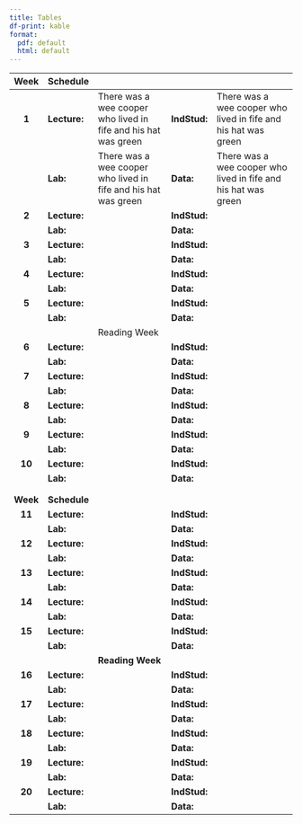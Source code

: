 ```yaml
---
title: Tables
df-print: kable
format: 
  pdf: default
  html: default
---
```


|   Week   | Schedule     |                                                                |              |                                                                |
|:-----:|:---------|:---------------------|:---------|:------------------------|
|  **1**   | **Lecture:** | There was a wee cooper who lived in fife and his hat was green | **IndStud:** | There was a wee cooper who lived in fife and his hat was green |
|          | **Lab:**     | There was a wee cooper who lived in fife and his hat was green | **Data:**    | There was a wee cooper who lived in fife and his hat was green |
|  **2**   | **Lecture:** |                                                                | **IndStud:** |                                                                |
|          | **Lab:**     |                                                                | **Data:**    |                                                                |
|  **3**   | **Lecture:** |                                                                | **IndStud:** |                                                                |
|          | **Lab:**     |                                                                | **Data:**    |                                                                |
|  **4**   | **Lecture:** |                                                                | **IndStud:** |                                                                |
|          | **Lab:**     |                                                                | **Data:**    |                                                                |
|  **5**   | **Lecture:** |                                                                | **IndStud:** |                                                                |
|          | **Lab:**     |                                                                | **Data:**    |                                                                |
|          |              | Reading Week                                                   |              |                                                                |
|  **6**   | **Lecture:** |                                                                | **IndStud:** |                                                                |
|          | **Lab:**     |                                                                | **Data:**    |                                                                |
|  **7**   | **Lecture:** |                                                                | **IndStud:** |                                                                |
|          | **Lab:**     |                                                                | **Data:**    |                                                                |
|  **8**   | **Lecture:** |                                                                | **IndStud:** |                                                                |
|          | **Lab:**     |                                                                | **Data:**    |                                                                |
|  **9**   | **Lecture:** |                                                                | **IndStud:** |                                                                |
|          | **Lab:**     |                                                                | **Data:**    |                                                                |
|  **10**  | **Lecture:** |                                                                | **IndStud:** |                                                                |
|          | **Lab:**     |                                                                | **Data:**    |                                                                |
|          |              |                                                                |              |                                                                |
|          |              |                                                                |              |                                                                |
| **Week** | **Schedule** |                                                                |              |                                                                |
|  **11**  | **Lecture:** |                                                                | **IndStud:** |                                                                |
|          | **Lab:**     |                                                                | **Data:**    |                                                                |
|  **12**  | **Lecture:** |                                                                | **IndStud:** |                                                                |
|          | **Lab:**     |                                                                | **Data:**    |                                                                |
|  **13**  | **Lecture:** |                                                                | **IndStud:** |                                                                |
|          | **Lab:**     |                                                                | **Data:**    |                                                                |
|  **14**  | **Lecture:** |                                                                | **IndStud:** |                                                                |
|          | **Lab:**     |                                                                | **Data:**    |                                                                |
|  **15**  | **Lecture:** |                                                                | **IndStud:** |                                                                |
|          | **Lab:**     |                                                                | **Data:**    |                                                                |
|          |              | **Reading Week**                                               |              |                                                                |
|  **16**  | **Lecture:** |                                                                | **IndStud:** |                                                                |
|          | **Lab:**     |                                                                | **Data:**    |                                                                |
|  **17**  | **Lecture:** |                                                                | **IndStud:** |                                                                |
|          | **Lab:**     |                                                                | **Data:**    |                                                                |
|  **18**  | **Lecture:** |                                                                | **IndStud:** |                                                                |
|          | **Lab:**     |                                                                | **Data:**    |                                                                |
|  **19**  | **Lecture:** |                                                                | **IndStud:** |                                                                |
|          | **Lab:**     |                                                                | **Data:**    |                                                                |
|  **20**  | **Lecture:** |                                                                | **IndStud:** |                                                                |
|          | **Lab:**     |                                                                | **Data:**    |                                                                |
